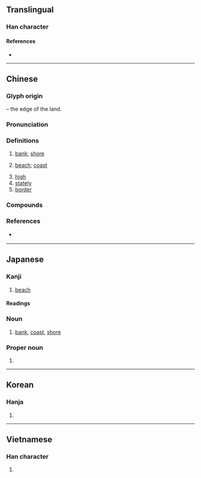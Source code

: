 {{also|㟁|𡶜|崖}}
{{character info/new}}
==Translingual==

===Han character===
{{Han char|rn=46|rad=山|as=05|sn=8|four=22241|canj=UMMJ|ids=⿱山厈}}

====References====
* {{Han ref|kx=0310.030|dkj=08009|dj=0610.070|hdz=10766.040|uh=5CB8|ud=23736|bh=A9A4|bd=43428}}

----

==Chinese==
{{zh-forms}}

===Glyph origin===
{{Han etym}}
{{Han compound|屵|t1=cliff|干|ls=psc|c1=s|c2=p}} – the edge of the land.

===Pronunciation===
{{zh-pron
|m=àn
|m-s=
|c=ngon6
|c-t=
|g=
|h=pfs=ngan
|j=
|mb=
|md=
|mn=hōaⁿ/gān
|mn_note=hōaⁿ - vernacular; gān - literary
|mn-t=
|w=
|x=
|mc=y
|oc=y
|ma=
|cat=n,a
}}

===Definitions===
{{zh-hanzi}}

# [[bank]]; [[shore]]
#: {{zh-l|兩岸}}
# [[beach]]; [[coast]]
#: {{zh-l|海岸}}
# [[high]]
# [[stately]]
# [[border]]

===Compounds===
{{zh-der|傲岸|免稅口岸|夾岸|岸然道貌|不立崖岸|北海岸|兩岸|岸幘|岸然|口岸|南岸|崖岸|偉岸|岸獄|岸標|崖岸自高|岩岸|上岸|對岸|到岸價格|岸邊|岸忽|堤岸|回頭是岸|彼岸|孤峰絕岸|原生海岸|凸岸|東海岸|海岸線|東岸|瑰岸|海岸平原|登岸|沿岸貿易|沿岸流|海岸流|此岸|攏岸|法岸|海峽兩岸|河岸|海岸山脈|海岸防線|海岸|泊岸|沙岸|沿岸|高岸深谷|隔岸開火|誕登道岸|魁岸|駁岸|道貌岸然|立崖岸|驚濤拍岸|靠岸|隔岸|黃金海岸|高岸|站乾岸兒|通商口岸|象牙海岸|起岸|隔岸觀火|江岸}}

===References===
* {{qualifier|Min Nan}} {{thcwd|3830}}

{{zh-cat|Elementary}}

----

==Japanese==

===Kanji===
{{ja-kanji|grade=3|rs=山05}}

# [[beach]]

====Readings====
{{ja-readings
|goon=がん
|kanon=がん
|kun=きし-
}}

===Noun===
{{ja-kanjitab|きし|yomi=k}}
{{ja-noun|きし}}

# [[bank]], [[coast]], [[shore]]

===Proper noun===
{{ja-pos|きし|proper}}

# {{surname|lang=ja|sort=きし}}

----

==Korean==

===Hanja===
{{ko-hanja|hangeul=안|rv=an|mr=an|y=an}}

# {{defn|lang=ko|sort=山05}}

----

==Vietnamese==

===Han character===
{{vi-hantu|[[ngàn]], [[ngan]], [[ngạn]]|rs=山05}}

# {{defn|lang=vi|sort=山05}}